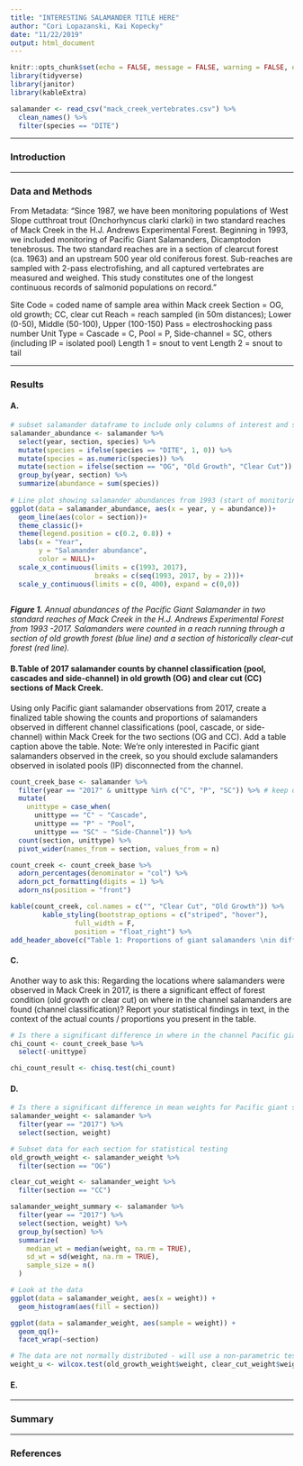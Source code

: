 ```yaml
---
title: "INTERESTING SALAMANDER TITLE HERE"
author: "Cori Lopazanski, Kai Kopecky"
date: "11/22/2019"
output: html_document
---
```


```r
knitr::opts_chunk$set(echo = FALSE, message = FALSE, warning = FALSE, error = FALSE)
library(tidyverse)
library(janitor)
library(kableExtra)

salamander <- read_csv("mack_creek_vertebrates.csv") %>% 
  clean_names() %>% 
  filter(species == "DITE")
```

***
### Introduction
***
### Data and Methods
From Metadata: "Since 1987, we have been monitoring populations of West Slope cutthroat trout (Onchorhyncus clarki clarki) in two standard reaches of Mack Creek in the H.J. Andrews Experimental Forest. Beginning in 1993, we included monitoring of Pacific Giant Salamanders, Dicamptodon tenebrosus. The two standard reaches are in a section of clearcut forest (ca. 1963) and an upstream 500 year old coniferous forest. Sub-reaches are sampled with 2-pass electrofishing, and all captured vertebrates are measured and weighed. This study constitutes one of the longest continuous records of salmonid populations on record."

Site Code = coded name of sample area within Mack creek
Section = OG, old growth; CC, clear cut
Reach = reach sampled (in 50m distances); Lower (0-50), Middle (50-100), Upper (100-150)
Pass = electroshocking pass number
Unit Type = Cascade = C, Pool = P, Side-channel = SC, others (including IP = isolated pool)
Length 1 = snout to vent
Length 2 = snout to tail

***
### Results

#### A.

```r
# subset salamander dataframe to include only columns of interest and salamander counts for each year by forest section
salamander_abundance <- salamander %>% 
  select(year, section, species) %>% 
  mutate(species = ifelse(species == "DITE", 1, 0)) %>% 
  mutate(species = as.numeric(species)) %>% 
  mutate(section = ifelse(section == "OG", "Old Growth", "Clear Cut")) %>% 
  group_by(year, section) %>% 
  summarize(abundance = sum(species))
  
# Line plot showing salamander abundances from 1993 (start of monitoring) to present in both clear-cut and old growth forest sections
ggplot(data = salamander_abundance, aes(x = year, y = abundance))+
  geom_line(aes(color = section))+
  theme_classic()+
  theme(legend.position = c(0.2, 0.8)) +
  labs(x = "Year",
       y = "Salamander abundance",
       color = NULL)+
  scale_x_continuous(limits = c(1993, 2017),
                     breaks = c(seq(1993, 2017, by = 2)))+
  scale_y_continuous(limits = c(0, 400), expand = c(0,0))
  
``` 
***Figure 1.*** *Annual abundances of the Pacific Giant Salamander in two standard reaches of Mack Creek in the H.J. Andrews Experimental Forest from 1993 -2017. Salamanders were counted in a reach running through a section of old growth forest (blue line) and a section of historically clear-cut forest (red line).* 

#### B.Table of 2017 salamander counts by channel classification (pool, cascades and side-channel) in old growth (OG) and clear cut (CC) sections of Mack Creek. 

Using only Pacific giant salamander observations from 2017, create a finalized table showing the counts and proportions of salamanders observed in different channel classifications (pool, cascade, or side-channel) within Mack Creek for the two sections (OG and CC). Add a table caption above the table. Note: We’re only interested in Pacific giant salamanders observed in the creek, so you should exclude salamanders observed in isolated pools (IP) disconnected from the channel. 

```r
count_creek_base <- salamander %>% 
  filter(year == "2017" & unittype %in% c("C", "P", "SC")) %>% # keep data in 2017, specific habitat types
  mutate( 
    unittype = case_when(
      unittype == "C" ~ "Cascade",
      unittype == "P" ~ "Pool",
      unittype == "SC" ~ "Side-Channel")) %>% 
  count(section, unittype) %>% 
  pivot_wider(names_from = section, values_from = n)

count_creek <- count_creek_base %>% 
  adorn_percentages(denominator = "col") %>% 
  adorn_pct_formatting(digits = 1) %>% 
  adorn_ns(position = "front")

kable(count_creek, col.names = c("", "Clear Cut", "Old Growth")) %>%
        kable_styling(bootstrap_options = c("striped", "hover"),
                full_width = F,
                position = "float_right") %>% 
add_header_above(c("Table 1: Proportions of giant salamanders \nin different channel classifications \nobserved in two sections of Mack Creek" = 3))

```




#### C.

Another way to ask this: Regarding the locations where salamanders were observed in Mack Creek in 2017, is there a significant effect of forest condition (old growth or clear cut) on where in the channel salamanders are found (channel classification)? Report your statistical findings in text, in the context of the actual counts / proportions you present in the table. 

```r
# Is there a significant difference in where in the channel Pacific giant salamanders are located (pool, cascade or side channel) between the two sections (old growth and clear cut)? 
chi_count <- count_creek_base %>% 
  select(-unittype)

chi_count_result <- chisq.test(chi_count)
```



#### D. 
```r
# Is there a significant difference in mean weights for Pacific giant salamanders observed in the two forest sections (clear cut and old growth) in 2017? 
salamander_weight <- salamander %>% 
  filter(year == "2017") %>% 
  select(section, weight)

# Subset data for each section for statistical testing
old_growth_weight <- salamander_weight %>% 
  filter(section == "OG")

clear_cut_weight <- salamander_weight %>% 
  filter(section == "CC")

salamander_weight_summary <- salamander %>% 
  filter(year == "2017") %>% 
  select(section, weight) %>% 
  group_by(section) %>% 
  summarize(
    median_wt = median(weight, na.rm = TRUE),
    sd_wt = sd(weight, na.rm = TRUE),
    sample_size = n()
  )

# Look at the data 
ggplot(data = salamander_weight, aes(x = weight)) +
  geom_histogram(aes(fill = section))

ggplot(data = salamander_weight, aes(sample = weight)) +
  geom_qq()+
  facet_wrap(~section)

# The data are not normally distributed - will use a non-parametric test to compare ranks/medians as that will be a better metric of comparison (Mann-Whitney U)
weight_u <- wilcox.test(old_growth_weight$weight, clear_cut_weight$weight)

```


#### E.
***
### Summary
***
### References


